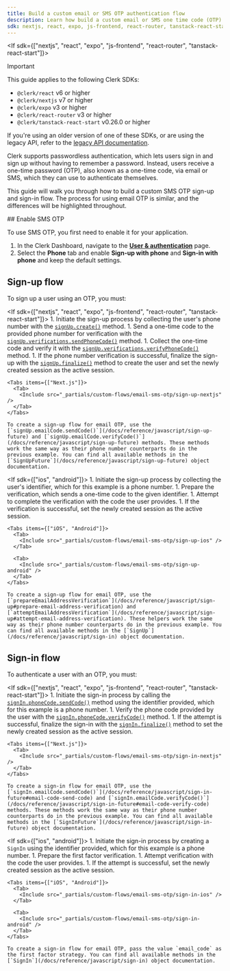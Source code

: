 ```yaml
---
title: Build a custom email or SMS OTP authentication flow
description: Learn how build a custom email or SMS one time code (OTP) authentication flow using the Clerk API.
sdk: nextjs, react, expo, js-frontend, react-router, tanstack-react-start, ios, android
---
```


<Include src="_partials/custom-flows-callout" />

<If sdk={["nextjs", "react", "expo", "js-frontend", "react-router", "tanstack-react-start"]}>
  > [!IMPORTANT]
  > This guide applies to the following Clerk SDKs:
  >
  > - `@clerk/react` v6 or higher
  > - `@clerk/nextjs` v7 or higher
  > - `@clerk/expo` v3 or higher
  > - `@clerk/react-router` v3 or higher
  > - `@clerk/tanstack-react-start` v0.26.0 or higher
  >
  > If you're using an older version of one of these SDKs, or are using the legacy API, refer to the [legacy API documentation](/docs/guides/development/custom-flows/authentication/legacy/email-password).
</If>

Clerk supports passwordless authentication, which lets users sign in and sign up without having to remember a password. Instead, users receive a one-time password (OTP), also known as a one-time code, via email or SMS, which they can use to authenticate themselves.

This guide will walk you through how to build a custom SMS OTP sign-up and sign-in flow. The process for using email OTP is similar, and the differences will be highlighted throughout.

<Include src="_partials/custom-flows/phone-number" />

<Steps>
  ## Enable SMS OTP

  To use SMS OTP, you first need to enable it for your application.

  1. In the Clerk Dashboard, navigate to the [**User & authentication**](https://dashboard.clerk.com/last-active?path=user-authentication/user-and-authentication) page.
  1. Select the **Phone** tab and enable **Sign-up with phone** and **Sign-in with phone** and keep the default settings.

  ## Sign-up flow

  To sign up a user using an OTP, you must:

  <If sdk={["nextjs", "react", "expo", "js-frontend", "react-router", "tanstack-react-start"]}>
    1. Initiate the sign-up process by collecting the user's phone number with the [`signUp.create()`](/docs/reference/javascript/sign-up-future#create) method.
    1. Send a one-time code to the provided phone number for verification with the [`signUp.verifications.sendPhoneCode()`](/docs/reference/javascript/sign-up-future#verifications-send-phone-code) method.
    1. Collect the one-time code and verify it with the [`signUp.verifications.verifyPhoneCode()`](/docs/reference/javascript/sign-up-future#verifications-verify-phone-code) method.
    1. If the phone number verification is successful, finalize the sign-up with the [`signUp.finalize()`](/docs/reference/javascript/sign-up-future#finalize) method to create the user and set the newly created session as the active session.

    <Tabs items={["Next.js"]}>
      <Tab>
        <Include src="_partials/custom-flows/email-sms-otp/sign-up-nextjs" />
      </Tab>
    </Tabs>

    To create a sign-up flow for email OTP, use the [`signUp.emailCode.sendCode()`](/docs/reference/javascript/sign-up-future) and [`signUp.emailCode.verifyCode()`](/docs/reference/javascript/sign-up-future) methods. These methods work the same way as their phone number counterparts do in the previous example. You can find all available methods in the [`SignUpFuture`](/docs/reference/javascript/sign-up-future) object documentation.
  </If>

  <If sdk={["ios", "android"]}>
    1. Initiate the sign-up process by collecting the user's identifier, which for this example is a phone number.
    1. Prepare the verification, which sends a one-time code to the given identifier.
    1. Attempt to complete the verification with the code the user provides.
    1. If the verification is successful, set the newly created session as the active session.

    <Tabs items={["iOS", "Android"]}>
      <Tab>
        <Include src="_partials/custom-flows/email-sms-otp/sign-up-ios" />
      </Tab>

      <Tab>
        <Include src="_partials/custom-flows/email-sms-otp/sign-up-android" />
      </Tab>
    </Tabs>

    To create a sign-up flow for email OTP, use the [`prepareEmailAddressVerification`](/docs/reference/javascript/sign-up#prepare-email-address-verification) and [`attemptEmailAddressVerification`](/docs/reference/javascript/sign-up#attempt-email-address-verification). These helpers work the same way as their phone number counterparts do in the previous example. You can find all available methods in the [`SignUp`](/docs/reference/javascript/sign-in) object documentation.
  </If>

  ## Sign-in flow

  To authenticate a user with an OTP, you must:

  <If sdk={["nextjs", "react", "expo", "js-frontend", "react-router", "tanstack-react-start"]}>
    1. Initiate the sign-in process by calling the [`signIn.phoneCode.sendCode()`](/docs/reference/javascript/sign-in-future#phone-code-send-code) method using the identifier provided, which for this example is a phone number.
    1. Verify the phone code provided by the user with the [`signIn.phoneCode.verifyCode()`](/docs/reference/javascript/sign-in-future#phone-code-verify-code) method.
    1. If the attempt is successful, finalize the sign-in with the [`signIn.finalize()`](/docs/reference/javascript/sign-in-future#finalize) method to set the newly created session as the active session.

    <Tabs items={["Next.js"]}>
      <Tab>
        <Include src="_partials/custom-flows/email-sms-otp/sign-in-nextjs" />
      </Tab>
    </Tabs>

    To create a sign-in flow for email OTP, use the [`signIn.emailCode.sendCode()`](/docs/reference/javascript/sign-in-future#email-code-send-code) and [`signIn.emailCode.verifyCode()`](/docs/reference/javascript/sign-in-future#email-code-verify-code) methods. These methods work the same way as their phone number counterparts do in the previous example. You can find all available methods in the [`SignInFuture`](/docs/reference/javascript/sign-in-future) object documentation.
  </If>

  <If sdk={["ios", "android"]}>
    1. Initiate the sign-in process by creating a `SignIn` using the identifier provided, which for this example is a phone number.
    1. Prepare the first factor verification.
    1. Attempt verification with the code the user provides.
    1. If the attempt is successful, set the newly created session as the active session.

    <Tabs items={["iOS", "Android"]}>
      <Tab>
        <Include src="_partials/custom-flows/email-sms-otp/sign-in-ios" />
      </Tab>

      <Tab>
        <Include src="_partials/custom-flows/email-sms-otp/sign-in-android" />
      </Tab>
    </Tabs>

    To create a sign-in flow for email OTP, pass the value `email_code` as the first factor strategy. You can find all available methods in the [`SignIn`](/docs/reference/javascript/sign-in) object documentation.
  </If>
</Steps>
